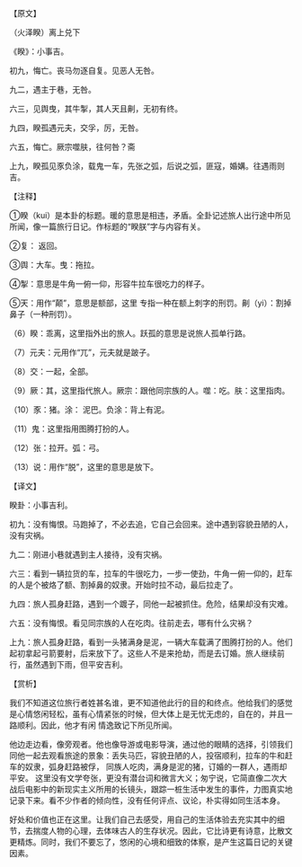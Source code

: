 

【原文】

（火泽睽）离上兑下

《睽》：小事吉。

初九，悔亡。丧马勿逐自复。见恶人无咎。

九二，遇主于巷，无咎。

六三，见舆曳，其牛掣，其人天且劓，无初有终。

九四，睽孤遇元夫，交孚，厉，无咎。

六五，悔亡。厥宗噬肤，往何咎？斋

上九，睽孤见豕负涂，载鬼一车，先张之弧，后说之弧，匪寇，婚媾。往遇雨则吉。

【注释】

①睽（kui）是本卦的标题。暖的意思是相违，矛盾。全卦记述旅人出行途中所见所闻，像一篇旅行日记。作标题的“睽朕”字与内容有关。

②复： 返回。

③舆：大车。曳：拖拉。

④掣：意思是牛角一俯一仰，形容牛拉车很吃力的样子。

⑤天：用作“颠”，意思是额部，这里 专指一种在额上刺字的刑罚。劓（yi）：割掉鼻子（一种刑罚）。

（6）睽：乖离，这里指外出的旅人。跃孤的意思是说旅人孤单行路。

（7）元夫：元用作“兀”，元夫就是跛子。

（8）交：一起，全部。

（9）厥：其，这里指代旅人。厥宗：跟他同宗族的人。噬：吃。肤：这里指肉。

（10）豕：猪。涂： 泥巴。负涂：背上有泥。

（11）鬼：这里指用图腾打扮的人。

（12）张：拉开。弧：弓。

（13）说：用作“脱”，这里的意思是放下。

【译文】

睽卦：小事吉利。

初九：没有悔恨。马跑掉了，不必去追，它自己会回来。途中遇到容貌丑陋的人，没有灾祸。

九二：刚进小巷就遇到主人接待，没有灾祸。

六三：看到一辆拉货的车，拉车的牛很吃力，一步一使劲，牛角一俯一仰的，赶车的人是个被烙了额、割掉鼻的奴隶。开始时拉不动，最后拉走了。

九四：旅人孤身赶路，遇到一个踱子，同他一起被抓住。危险，结果却没有灾难。

六五：没有悔恨。看见同宗族的人在吃肉。往前走去，哪有什么灾祸？

上九：旅人孤身赶路，看到一头猪满身是泥，一辆大车载满了图腾打扮的人。他们起初拿起弓箭要射，后来放下了。这些人不是来抢劫，而是去订婚。旅人继续前行，虽然遇到下雨，但平安吉利。

【赏析】

我们不知道这位旅行者姓甚名谁，更不知道他此行的目的和终点。他给我们的感觉是心情悠闲轻松，虽有心情紧张的时候，但大体上是无忧无虑的，自在的，并且一路顺利。因此，他才有闲 情逸致记下所见所闻。

他边走边看，像旁观者。他也像导游或电影导演，通过他的眼睛的选择，引领我们同他一起去观看旅途的景象：丢失马匹，容貌丑陋的人，投宿顺利，拉车的牛和赶车的奴隶，弧身赶路被俘， 同族人吃肉，满身是泥的猪，订婚的一群人，遇雨却平安。 这里没有文学夸张，更没有潜台词和微言大义；匆宁说，它简直像二次大战后电影中的新现实主义所用的长镜头，跟踪一桩生活中发生的事件，力图真实地记录下来。看不少作者的倾向性，没有任何评点、议论，朴实得如同生活本身。

好处和价值也正在这里。让我们自己去感受，用自己的生活体验去充实其中的细节，去揣度人物的心理，去体味古人的生存状况。因此，它比诗更有诗意，比散文更精炼。同时，我们不要忘了，悠闲的心境和细致的体察，是产生这篇日记的关键因素。

